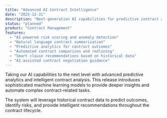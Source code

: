 ```yaml
---
title: "Advanced AI Contract Intelligence"
date: "2025-12-31"
description: "Next-generation AI capabilities for predictive contract analytics and risk management."
status: "planned"
product: "Contract Management"
features:
  - "AI-powered risk scoring and anomaly detection"
  - "Natural language contract summarization"
  - "Predictive analytics for contract outcomes"
  - "Automated contract comparison and redlining"
  - "Smart clause recommendations based on historical data"
  - "AI-assisted contract negotiation guidance"
---
```


Taking our AI capabilities to the next level with advanced predictive analytics and intelligent contract analysis. This release introduces sophisticated machine learning models to provide deeper insights and automate complex contract-related tasks.

The system will leverage historical contract data to predict outcomes, identify risks, and provide intelligent recommendations throughout the contract lifecycle.

